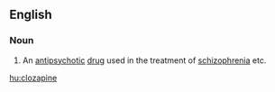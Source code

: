==English==

===Noun===
{{wikipedia}}
{{en-noun|-}}

# An [[antipsychotic]] [[drug]] used in the treatment of [[schizophrenia]] etc.

[[hu:clozapine]]